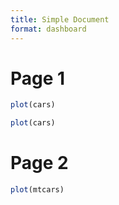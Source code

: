 ```yaml
---
title: Simple Document
format: dashboard
---
```


# Page 1


```r
plot(cars)
```

```r
plot(cars)
```


# Page 2


```r
plot(mtcars)
```